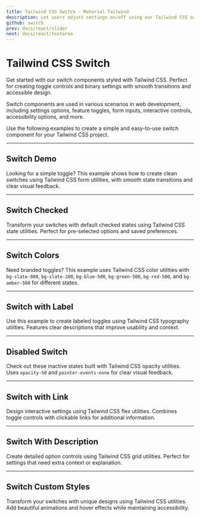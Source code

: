 ```yaml
---
title: Tailwind CSS Switch - Material Tailwind
description: Let users adjust settings on/off using our Tailwind CSS switch component examples. Build faster your projects with Material Tailwind.
github: switch
prev: docs/react/slider
next: docs/react/textarea
---
```


# Tailwind CSS Switch

Get started with our switch components styled with Tailwind CSS. Perfect for creating toggle controls and binary settings with smooth transitions and accessible design.

Switch components are used in various scenarios in web development, including settings options, feature toggles, form inputs, interactive controls, accessibility options, and more.

Use the following examples to create a simple and easy-to-use switch component for your Tailwind CSS project.

---

## Switch Demo

Looking for a simple toggle? This example shows how to create clean switches using Tailwind CSS form utilities, with smooth state transitions and clear visual feedback.

<PreviewWithCode relativePath="switch/switch-demo.tsx" language="html" />

---

## Switch Checked

Transform your switches with default checked states using Tailwind CSS state utilities. Perfect for pre-selected options and saved preferences.

<PreviewWithCode relativePath="switch/switch-checked.tsx" language="html" />

---

## Switch Colors

Need branded toggles? This example uses Tailwind CSS color utilities with `bg-slate-800`, `bg-slate-200`, `bg-blue-500`, `bg-green-500`, `bg-red-500`, and `bg-amber-500` for different states.

<PreviewWithCode relativePath="switch/switch-colors.tsx" language="html" />

---

## Switch with Label

Use this example to create labeled toggles using Tailwind CSS typography utilities. Features clear descriptions that improve usability and context.

<PreviewWithCode relativePath="switch/switch-with-label.tsx" language="html" />

---

## Disabled Switch

Check out these inactive states built with Tailwind CSS opacity utilities. Uses `opacity-50` and `pointer-events-none` for clear visual feedback.

<PreviewWithCode relativePath="switch/disabled-switch.tsx" language="html" />

---

## Switch with Link

Design interactive settings using Tailwind CSS flex utilities. Combines toggle controls with clickable links for additional information.

<PreviewWithCode relativePath="switch/switch-with-link.tsx" language="html" />

---

## Switch With Description

Create detailed option controls using Tailwind CSS grid utilities. Perfect for settings that need extra context or explanation.

<PreviewWithCode relativePath="switch/switch-with-description.tsx" language="html" />

---

## Switch Custom Styles

Transform your switches with unique designs using Tailwind CSS utilities. Add beautiful animations and hover effects while maintaining accessibility.

<PreviewWithCode relativePath="switch/custom-switch.tsx" language="html" />